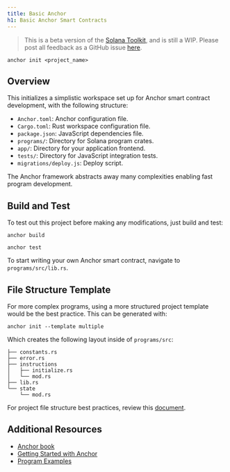 ```yaml
---
title: Basic Anchor
h1: Basic Anchor Smart Contracts
---
```


> This is a beta version of the [Solana Toolkit](/docs/toolkit/), and is
> still a WIP. Please post all feedback as a GitHub issue
> [here](https://github.com/solana-foundation/developer-content/issues/new?title=%5Btoolkit%5D%20).

```shell
anchor init <project_name>
```

## Overview

This initializes a simplistic workspace set up for Anchor smart contract
development, with the following structure:

- `Anchor.toml`: Anchor configuration file.
- `Cargo.toml`: Rust workspace configuration file.
- `package.json`: JavaScript dependencies file.
- `programs/`: Directory for Solana program crates.
- `app/`: Directory for your application frontend.
- `tests/`: Directory for JavaScript integration tests.
- `migrations/deploy.js`: Deploy script.

The Anchor framework abstracts away many complexities enabling fast program
development.

## Build and Test

To test out this project before making any modifications, just build and test:

```shell
anchor build
```

```shell
anchor test
```

To start writing your own Anchor smart contract, navigate to
`programs/src/lib.rs`.

## File Structure Template

For more complex programs, using a more structured project template would be the
best practice. This can be generated with:

```shell
anchor init --template multiple
```

Which creates the following layout inside of `programs/src`:

```shell
├── constants.rs
├── error.rs
├── instructions
│   ├── initialize.rs
│   └── mod.rs
├── lib.rs
└── state
    └── mod.rs
```

For project file structure best practices, review this
[document](/docs/toolkit/projects/project-layout).

## Additional Resources

- [Anchor book](https://www.anchor-lang.com/)
- [Getting Started with Anchor](/docs/programs/anchor/)
- [Program Examples](https://github.com/solana-developers/program-examples)
